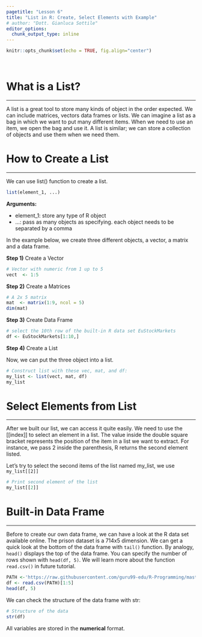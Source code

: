 ```yaml
---
pagetitle: "Lesson 6"
title: "List in R: Create, Select Elements with Example"
# author: "Dott. Gianluca Sottile"
editor_options: 
  chunk_output_type: inline
---
```


```r
knitr::opts_chunk$set(echo = TRUE, fig.align="center")
```

<br>

# What is a List?
***
A list is a great tool to store many kinds of object in the order expected. We can include matrices, vectors data frames or lists. We can imagine a list as a bag in which we want to put many different items. When we need to use an item, we open the bag and use it. A list is similar; we can store a collection of objects and use them when we need them.

# How to Create a List
***
We can use list() function to create a list.

```r
list(element_1, ...)
```

__Arguments:__

+ element_1: store any type of R object
+ ...: pass as many objects as specifying. each object needs to be separated by a comma

In the example below, we create three different objects, a vector, a matrix and a data frame.

__Step 1)__ Create a Vector

```r
# Vector with numeric from 1 up to 5
vect  <- 1:5
```

__Step 2)__ Create a Matrices

```r
# A 2x 5 matrix
mat  <- matrix(1:9, ncol = 5)
dim(mat)
```

__Step 3)__ Create Data Frame

```r
# select the 10th row of the built-in R data set EuStockMarkets
df <- EuStockMarkets[1:10,]
```

__Step 4)__ Create a List

Now, we can put the three object into a list.

```r
# Construct list with these vec, mat, and df:
my_list <- list(vect, mat, df)
my_list
```

# Select Elements from List
***
After we built our list, we can access it quite easily. We need to use the [[index]] to select an element in a list. The value inside the double square bracket represents the position of the item in a list we want to extract. For instance, we pass 2 inside the parenthesis, R returns the second element listed.

Let's try to select the second items of the list named my_list, we use `my_list[[2]]`

```r
# Print second element of the list
my_list[[2]]
```

# Built-in Data Frame
***
Before to create our own data frame, we can have a look at the R data set available online. The prison dataset is a 714x5 dimension. We can get a quick look at the bottom of the data frame with `tail()` function. By analogy, `head()` displays the top of the data frame. You can specify the number of rows shown with `head(df, 5)`. We will learn more about the function `read.csv()` in future tutorial.

```r
PATH <-'https://raw.githubusercontent.com/guru99-edu/R-Programming/master/prison.csv'
df <- read.csv(PATH)[1:5]
head(df, 5)
```

We can check the structure of the data frame with str:

```r
# Structure of the data
str(df)
```

All variables are stored in the __numerical__ format.

